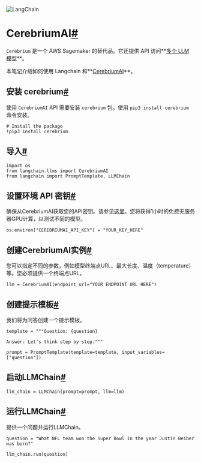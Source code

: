 

<Head>
  <script>
    {
      `(function() {
         var _hmt = _hmt || [];
(function() {
  var hm = document.createElement("script");
  hm.src = "https://hm.baidu.com/hm.js?e60fb290e204e04c5cb6f79b0ac1e697";
  var s = document.getElementsByTagName("script")[0]; 
  s.parentNode.insertBefore(hm, s);
})();
       })();`
    }
  </script>
</Head>

![LangChain](https://pica.zhimg.com/50/v2-56e8bbb52aa271012541c1fe1ceb11a2_r.gif)





CerebriumAI[#](#cerebriumai "跳转到这个标题的永久链接")
===========================================

`Cerebrium` 是一个 AWS Sagemaker 的替代品。它还提供 API 访问**[多个 LLM 模型](https://docs.cerebrium.ai/cerebrium/prebuilt-models/deployment)**。

本笔记介绍如何使用 Langchain 和**[CerebriumAI](https://docs.cerebrium.ai/introduction)**。

安装 cerebrium[#](#install-cerebrium "跳转到这个标题的永久链接")
--------------------------------------------------

使用 `CerebriumAI` API 需要安装 `cerebrium` 包。使用 `pip3 install cerebrium` 命令安装。

```
# Install the package
!pip3 install cerebrium

```

导入[#](#imports "跳转到这个标题的永久链接")
------------------------------

```
import os
from langchain.llms import CerebriumAI
from langchain import PromptTemplate, LLMChain

```

设置环境 API 密钥[#](#set-the-environment-api-key "跳转到这个标题的永久链接")
-----------------------------------------------------------

确保从CerebriumAI获取您的API密钥。请参见[这里](https://dashboard.cerebrium.ai/login)。您将获得1小时的免费无服务器GPU计算，以测试不同的模型。

```
os.environ["CEREBRIUMAI_API_KEY"] = "YOUR_KEY_HERE"

```

创建CerebriumAI实例[#](#create-the-cerebriumai-instance "跳转到此标题的链接")
----------------------------------------------------------------

您可以指定不同的参数，例如模型终端点URL、最大长度、温度（temperature）等。您必须提供一个终端点URL。

```
llm = CerebriumAI(endpoint_url="YOUR ENDPOINT URL HERE")

```

创建提示模板[#](#create-a-prompt-template "跳转到此标题的链接")
------------------------------------------------

我们将为问答创建一个提示模板。

```
template = """Question: {question}

Answer: Let's think step by step."""

prompt = PromptTemplate(template=template, input_variables=["question"])

```

启动LLMChain[#](#initiate-the-llmchain "跳转到此标题的链接")
-------------------------------------------------

```
llm_chain = LLMChain(prompt=prompt, llm=llm)

```

运行LLMChain[#](#run-the-llmchain "跳转到此标题的链接")
--------------------------------------------

提供一个问题并运行LLMChain。

```
question = "What NFL team won the Super Bowl in the year Justin Beiber was born?"

llm_chain.run(question)

```


